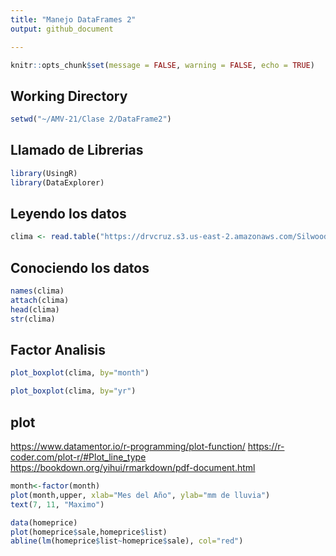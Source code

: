 ```yaml
---
title: "Manejo DataFrames 2"
output: github_document

---
```


```r
knitr::opts_chunk$set(message = FALSE, warning = FALSE, echo = TRUE)
```

## Working Directory

```r
setwd("~/AMV-21/Clase 2/DataFrame2")
```

## Llamado de Librerias

```r
library(UsingR)
library(DataExplorer)
```

## Leyendo los datos

```r
clima <- read.table("https://drvcruz.s3.us-east-2.amazonaws.com/SilwoodWeather.txt", header = T)
```

## Conociendo los datos

```r
names(clima)
attach(clima)
head(clima)
str(clima)
```

## Factor Analisis 

```r
plot_boxplot(clima, by="month")
```


```r
plot_boxplot(clima, by="yr")
```


## plot

<https://www.datamentor.io/r-programming/plot-function/>
<https://r-coder.com/plot-r/#Plot_line_type>
<https://bookdown.org/yihui/rmarkdown/pdf-document.html>

```r
month<-factor(month)
plot(month,upper, xlab="Mes del Año", ylab="mm de lluvia")
text(7, 11, "Maximo")
```


```r
data(homeprice)
plot(homeprice$sale,homeprice$list)
abline(lm(homeprice$list~homeprice$sale), col="red")

```